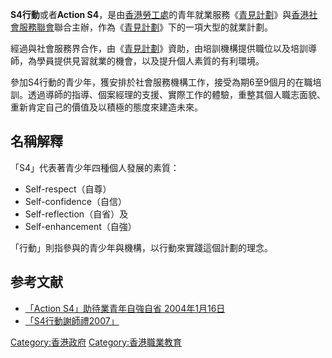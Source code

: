'''S4行動'''或者'''Action S4'''，是由[[香港|香港]][[勞工處|勞工處]]的青年就業服務《[[青見計劃|青見計劃]]》與[[香港社會服務聯會|香港社會服務聯會]]聯合主辦，作為《[[青見計劃|青見計劃]]》下的一項大型的就業計劃。

經過與社會服務界合作，由《[[青見計劃|青見計劃]]》資助，由培訓機構提供職位以及培訓導師，為學員提供見習就業的機會，以及提升個人素質的有利環境。

參加S4行動的青少年，獲安排於社會服務機構工作，接受為期6至9個月的在職培訓。透過導師的指導、個案經理的支援、實際工作的體驗，重整其個人職志面貌、重新肯定自己的價值及以積極的態度來建造未來。

== 名稱解釋 ==
「S4」代表著青少年四種個人發展的素質：

*Self-respect（自尊）
*Self-confidence（自信）
*Self-reflection（自省）及
*Self-enhancement（自強）

「行動」則指參與的青少年與機構，以行動來實踐這個計劃的理念。

== 参考文献 ==
<div class="references-small">
<references />
*[https://web.archive.org/web/20070930015416/http://www3.news.gov.hk/isd/ebulletin/tc/category/atschool/040116/features/html/040116tc02001.htm 「Action S4」助待業青年自強自省 2004年1月16日]
*[http://www.ywets.labour.gov.hk/tc/dbf_activities_actions4thanks2007.htm 「S4行動謝師禮2007」]{{Wayback|url=http://www.ywets.labour.gov.hk/tc/dbf_activities_actions4thanks2007.htm |date=20070225130426 }}
</div>

{{hk-soc-stub}}

[[Category:香港政府|Category:香港政府]]
[[Category:香港職業教育|Category:香港職業教育]]